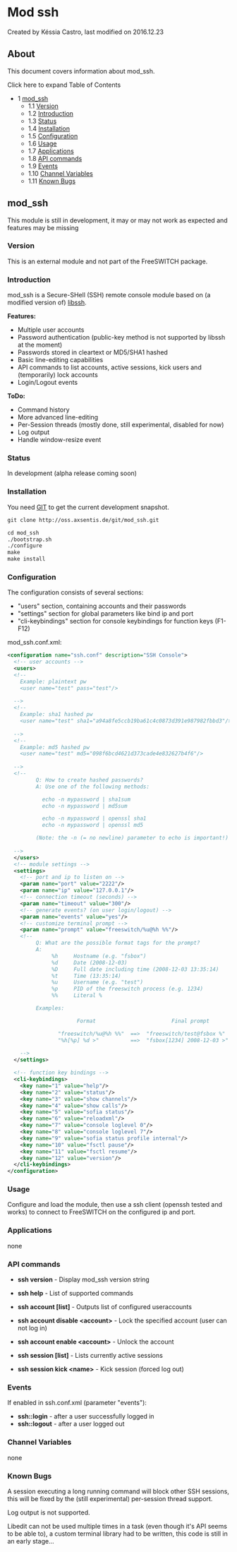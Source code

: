 
# Mod ssh 

 Created by  Késsia Castro, last modified on 2016.12.23

## About

This document covers information about mod\_ssh.

Click here to expand Table of Contents

* 1 [mod\_ssh](#mod_ssh)  
   * 1.1 [Version](#version)  
   * 1.2 [Introduction](#introduction)  
   * 1.3 [Status](#status)  
   * 1.4 [Installation](#installation)  
   * 1.5 [Configuration](#configuration)  
   * 1.6 [Usage](#usage)  
   * 1.7 [Applications](#applications)  
   * 1.8 [API commands](#api-commands)  
   * 1.9 [Events](#events)  
   * 1.10 [Channel Variables](#channel-variables)  
   * 1.11 [Known Bugs](#known-bugs)

## mod_ssh

This module is still in development, it may or may not work as expected and features may be missing

### Version

This is an external module and not part of the FreeSWITCH package.

### Introduction

mod\_ssh is a Secure-SHell (SSH) remote console module based on (a modified version of) [libssh](http://0xbadc0de.be/wiki/).

  
**Features:**

* Multiple user accounts
* Password authentication (public-key method is not supported by libssh at the moment)
* Passwords stored in cleartext or MD5/SHA1 hashed
* Basic line-editing capabilities
* API commands to list accounts, active sessions, kick users and (temporarily) lock accounts
* Login/Logout events

**ToDo:**

* Command history
* More advanced line-editing
* Per-Session threads (mostly done, still experimental, disabled for now)
* Log output
* Handle window-resize event

### Status

In development (alpha release coming soon)

### Installation

You need [GIT](http://git.or.cz/) to get the current development snapshot.

```xml
git clone http://oss.axsentis.de/git/mod_ssh.git

cd mod_ssh
./bootstrap.sh
./configure
make
make install
```

### Configuration

The configuration consists of several sections:

* "users" section, containing accounts and their passwords
* "settings" section for global parameters like bind ip and port
* "cli-keybindings" section for console keybindings for function keys (F1-F12)

mod\_ssh.conf.xml:

```xml
<configuration name="ssh.conf" description="SSH Console">
  <!-- user accounts -->
  <users>
  <!--
    Example: plaintext pw
    <user name="test" pass="test"/>
    
  -->
  <!--
    Example: sha1 hashed pw
    <user name="test" sha1="a94a8fe5ccb19ba61c4c0873d391e987982fbbd3"/>
    
  -->
  <!--
    Example: md5 hashed pw
    <user name="test" md5="098f6bcd4621d373cade4e832627b4f6"/>
    
  -->
  <!--
         Q: How to create hashed passwords?
         A: Use one of the following methods:

           echo -n mypassword | sha1sum
           echo -n mypassword | md5sum

           echo -n mypassword | openssl sha1
           echo -n mypassword | openssl md5

         (Note: the -n (= no newline) parameter to echo is important!)
    
  -->
  </users>
  <!-- module settings -->
  <settings>
    <!-- port and ip to listen on -->
    <param name="port" value="2222"/>
    <param name="ip" value="127.0.0.1"/>
    <!-- connection timeout (seconds) -->
    <param name="timeout" value="300"/>
    <!-- generate events? (on user login/logout) -->
    <param name="events" value="yes"/>
    <!-- customize terminal prompt -->
    <param name="prompt" value="freeswitch/%u@%h %%"/>
    <!--
         Q: What are the possible format tags for the prompt?
         A:
              %h     Hostname (e.g. "fsbox")
              %d     Date (2008-12-03)
              %D     Full date including time (2008-12-03 13:35:14)
              %t     Time (13:35:14)
              %u     Username (e.g. "test")
              %p     PID of the freeswitch process (e.g. 1234)
              %%     Literal %

         Examples:

                      Format                        Final prompt

                "freeswitch/%u@%h %%"  ==>  "freeswitch/test@fsbox %"
                "%h[%p] %d >"          ==>  "fsbox[1234] 2008-12-03 >"
    
    -->
  </settings>

  <!-- function key bindings -->
  <cli-keybindings>
    <key name="1" value="help"/>
    <key name="2" value="status"/>
    <key name="3" value="show channels"/>
    <key name="4" value="show calls"/>
    <key name="5" value="sofia status"/>
    <key name="6" value="reloadxml"/>
    <key name="7" value="console loglevel 0"/>
    <key name="8" value="console loglevel 7"/>
    <key name="9" value="sofia status profile internal"/>
    <key name="10" value="fsctl pause"/>
    <key name="11" value="fsctl resume"/>
    <key name="12" value="version"/>
  </cli-keybindings>
</configuration>
```

### Usage

Configure and load the module, then use a ssh client (openssh tested and works) to connect to FreeSWITCH on the configured ip and port.

### Applications

none

### API commands

* **ssh version** \- Display mod\_ssh version string
* **ssh help** \- List of supported commands

* **ssh account \[list\]** \- Outputs list of configured useraccounts
* **ssh account disable &lt;account>** \- Lock the specified account (user can not log in)
* **ssh account enable &lt;account>** \- Unlock the account

* **ssh session \[list\]** \- Lists currently active sessions
* **ssh session kick &lt;name>** \- Kick session (forced log out)

### Events

If enabled in ssh.conf.xml (parameter "events"):

* **ssh::login** \- after a user successfully logged in
* **ssh::logout** \- after a user logged out

### Channel Variables

none

### Known Bugs

A session executing a long running command will block other SSH sessions, this will be fixed by the (still experimental) per-session thread support.

Log output is not supported.

Libedit can not be used multiple times in a task (even though it's API seems to be able to), a custom terminal library had to be written, this code is still in an early stage...


